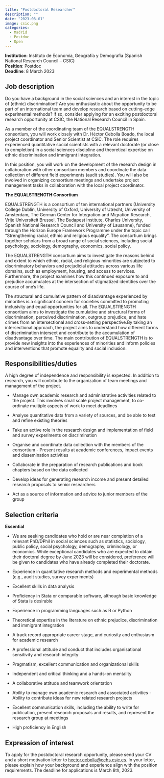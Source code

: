 ```yaml
---
title: "Postdoctoral Researcher"
description: ""
date: "2023-03-01"
image: csic.png
categories:
  - Madrid
  - Postdoc
  - Open
---
```


**Institution**: Instituto de Economía, Geografía y Demografía (Spanish
National Research Council – CSIC)  
**Position**: Postdoc  
**Deadline**: 8 March 2023 

## Job description

Do you have a background in the social sciences and an interest in the topic of (ethnic) discrimination? Are you enthusiastic about the opportunity to be part of an international team and develop research based on cutting-edge experimental methods? If so, consider applying for an exciting postdoctoral research opportunity at CSIC, the National Research Council in Spain.  

As a member of the coordinating team of the EQUALSTRENGTH consortium, you will work closely with Dr. Héctor Cebolla Boado, the local project coordinator and Senior Scientist at CSIC. The role requires experienced quantitative social scientists with a relevant doctorate (or close to completion) in a social sciences discipline and theoretical expertise on ethnic discrimination and immigrant integration.   

In this position, you will work on the development of the research design in collaboration with other consortium members and coordinate the data collection of different field experiments (audit studies). You will also be involved in organizing consortium meetings and undertake project management tasks in collaboration with the local project coordinator.  

**The EQUALSTRENGTH Consortium**

EQUALSTRENGTH is a consortium of ten international partners (University College Dublin,  University of Oxford, University of Utrecht, University of Amsterdam, The German Center for  Integration and Migration Research, Vrije Universiteit Brussel, The Budapest Institute, Charles  University, Spanish National Research Council and University of Lausanne), funded through  the Horizon Europe Framework Programme under the topic call “Strengthening racial, ethnic  and religious equality”. The consortium brings together scholars from a broad range of social  sciences, including social psychology, sociology, demography, economics, social policy.    


The EQUALSTRENGTH consortium aims to investigate the reasons behind and extent to  which ethnic, racial, and religious minorities are subjected to discriminatory behaviors and  prejudicial attitudes across various life domains, such as employment, housing, and access to  services. Furthermore, the project examines how this continued exposure to and prejudice accumulates at the intersection of stigmatized identities over the course of one's  life.   

The structural and cumulative pattern of disadvantage experienced by minorities is a  significant concern for societies committed to promoting inclusivity and equal opportunities for  all. The EQUALSTRENGTH consortium aims to investigate the cumulative and structural  forms of discrimination, perceived discrimination, outgroup prejudice, and hate crimes from an  intersectional and cross-setting perspective.By taking an intersectional approach, the project  aims to understand how different forms of discrimination intersect and contribute to the  accumulation of disadvantage over time. The main contribution of EQUALSTRENGTH is to  provide new insights into the experiences of minorities and inform policies and interventions  that promote equality and social inclusion. 


## Responsibilities/duties

A high degree of independence and responsibility is expected. In addition to research, you will  contribute to the organization of team meetings and management of the project. 

- Manage own academic research and administrative activities related to the project. This  involves small scale project management, to co-ordinate multiple aspects of work to  meet deadlines   

- Analyse quantitative data from a variety of sources, and be able to test and refine  existing theories   

- Take an active role in the research design and implementation of field and survey  experiments on discrimination   

- Organise and coordinate data collection with the members of the consortium - Present results at academic conferences, impact events and dissemination activities  

- Collaborate in the preparation of research publications and book chapters based on the  data collected    

- Develop ideas for generating research income and present detailed research proposals  to senior researchers   

- Act as a source of information and advice to junior members of the group   


## Selection criteria

**Essential**

- We are seeking candidates who hold or are near completion of a relevant PhD/DPhil in  social sciences such as statistics, sociology, public policy, social psychology,  demography, criminology, or economics. While exceptional candidates who are expected  to obtain their doctoral degree by June 2023 will be considered, preference will be given  to candidates who have already completed their doctorate.  

- Experience in quantitative research methods and experimental methods (e.g., audit  studies, survey experiments)   

- Excellent skills in data analysis  

- Proficiency in Stata or comparable software, although basic knowledge of Stata is  desirable  

- Experience in programming languages such as R or Python  

- Theoretical expertise in the literature on ethnic prejudice, discrimination and immigrant  integration  

- A track record appropriate career stage, and curiosity and enthusiasm for academic  research  

- A professional attitude and conduct that includes organisational sensitivity and research  integrity  

- Pragmatism, excellent communication and organizational skills  

- Independent and critical thinking and a hands-on mentality  

- A collaborative attitude and teamwork orientation  

- Ability to manage own academic research and associated activities - Ability to contribute ideas for new related research projects   

- Excellent communication skills, including the ability to write for publication, present  research proposals and results, and represent the research group at meetings  

- High proficiency in English 

## Expression of interest

To apply for the postdoctoral research opportunity, please send your CV and a short  motivation letter to [hector.cebolla@cchs.csic.es](hector.cebolla@cchs.csic.es). In your letter, please explain how your  background and experience align with the position requirements. The deadline for applications is March 8th, 2023.
